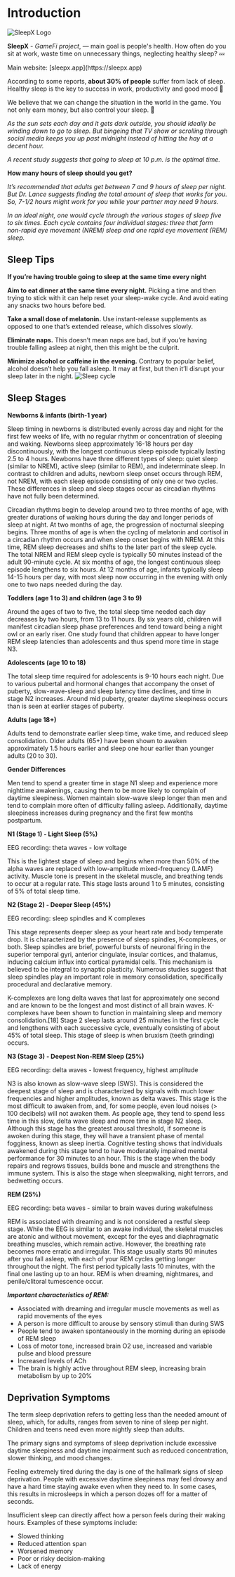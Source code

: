 <script async src="https://cdn.splitbee.io/sb.js"></script>

# Introduction


<Bleed>![SleepX Logo](https://sleepx.hb.bizmrg.com/img/intro.png)</Bleed>


**SleepX** - *GameFi project*,  —  main goal is people's health. How often do you sit at work, waste time on unnecessary things, neglecting healthy sleep? 💤


<Callout>
  Main website:
  [sleepx.app](https://sleepx.app)
</Callout>


According to some reports, **about 30% of people** suffer from lack of sleep. Healthy sleep is the key to success in work, productivity and good mood 🔑

We believe that we can change the situation in the world in the game. You not only earn money, but also control your sleep. 💭

*As the sun sets each day and it gets dark outside, you should ideally be winding down to go to sleep. But bingeing that TV show or scrolling through social media keeps you up past midnight instead of hitting the hay at a decent hour.*

*A recent study suggests that going to sleep at 10 p.m. is the optimal time.*





****How many hours of sleep should you get?****

*It’s recommended that adults get between 7 and 9 hours of sleep per night. But Dr. Lance suggests finding the total amount of sleep that works for you. So, 7-1/2 hours might work for you while your partner may need 9 hours.*

*In an ideal night, one would cycle through the various stages of sleep five to six times. Each cycle contains four individual stages: three that form non-rapid eye movement (NREM) sleep and one rapid eye movement (REM) sleep.*






## Sleep Tips

**If you’re having trouble going to sleep at the same time every night**

**Aim to eat dinner at the same time every night.** Picking a time and then trying to stick with it can help reset your sleep-wake cycle. And avoid eating any snacks two hours before bed.

**Take a small dose of melatonin.** Use instant-release supplements as opposed to one that’s extended release, which dissolves slowly.

**Eliminate naps.** This doesn’t mean naps are bad, but if you’re having trouble falling asleep at night, then this might be the culprit.

**Minimize alcohol or caffeine in the evening.** Contrary to popular belief, alcohol doesn’t help you fall asleep. It may at first, but then it’ll disrupt your sleep later in the night.
<Bleed>![Sleep cycle](https://sleepx.hb.bizmrg.com/img/sleeptime.png)</Bleed>

## Sleep Stages

**Newborns & infants (birth-1 year)**

Sleep timing in newborns is distributed evenly across day and night for the first few weeks of life, with no regular rhythm or concentration of sleeping and waking. Newborns sleep approximately 16-18 hours per day discontinuously, with the longest continuous sleep episode typically lasting 2.5 to 4 hours. Newborns have three different types of sleep: quiet sleep (similar to NREM), active sleep (similar to REM), and indeterminate sleep. In contrast to children and adults, newborn sleep onset occurs through REM, not NREM, with each sleep episode consisting of only one or two cycles. These differences in sleep and sleep stages occur as circadian rhythms have not fully been determined.

Circadian rhythms begin to develop around two to three months of age, with greater durations of waking hours during the day and longer periods of sleep at night. At two months of age, the progression of nocturnal sleeping begins. Three months of age is when the cycling of melatonin and cortisol in a circadian rhythm occurs and when sleep onset begins with NREM. At this time, REM sleep decreases and shifts to the later part of the sleep cycle. The total NREM and REM sleep cycle is typically 50 minutes instead of the adult 90-minute cycle. At six months of age, the longest continuous sleep episode lengthens to six hours. At 12 months of age, infants typically sleep 14-15 hours per day, with most sleep now occurring in the evening with only one to two naps needed during the day.

**Toddlers (age 1 to 3) and children (age 3 to 9)**

Around the ages of two to five, the total sleep time needed each day decreases by two hours, from 13 to 11 hours. By six years old, children will manifest circadian sleep phase preferences and tend toward being a night owl or an early riser. One study found that children appear to have longer REM sleep latencies than adolescents and thus spend more time in stage N3.

**Adolescents (age 10 to 18)**

The total sleep time required for adolescents is 9-10 hours each night. Due to various pubertal and hormonal changes that accompany the onset of puberty, slow-wave-sleep and sleep latency time declines, and time in stage N2 increases. Around mid puberty, greater daytime sleepiness occurs than is seen at earlier stages of puberty.

**Adults (age 18+)**

Adults tend to demonstrate earlier sleep time, wake time, and reduced sleep consolidation. Older adults (65+) have been shown to awaken approximately 1.5 hours earlier and sleep one hour earlier than younger adults (20 to 30).

**Gender Differences**

Men tend to spend a greater time in stage N1 sleep and experience more nighttime awakenings, causing them to be more likely to complain of daytime sleepiness. Women maintain slow-wave sleep longer than men and tend to complain more often of difficulty falling asleep. Additionally, daytime sleepiness increases during pregnancy and the first few months postpartum.

**N1 (Stage 1) - Light Sleep (5%)**

EEG recording: theta waves - low voltage

This is the lightest stage of sleep and begins when more than 50% of the alpha waves are replaced with low-amplitude mixed-frequency (LAMF) activity. Muscle tone is present in the skeletal muscle, and breathing tends to occur at a regular rate. This stage lasts around 1 to 5 minutes, consisting of 5% of total sleep time.

**N2 (Stage 2) - Deeper Sleep (45%)**

EEG recording: sleep spindles and K complexes

This stage represents deeper sleep as your heart rate and body temperate drop. It is characterized by the presence of sleep spindles, K-complexes, or both. Sleep spindles are brief, powerful bursts of neuronal firing in the superior temporal gyri, anterior cingulate, insular cortices, and thalamus, inducing calcium influx into cortical pyramidal cells. This mechanism is believed to be integral to synaptic plasticity. Numerous studies suggest that sleep spindles play an important role in memory consolidation, specifically procedural and declarative memory.

K-complexes are long delta waves that last for approximately one second and are known to be the longest and most distinct of all brain waves. K-complexes have been shown to function in maintaining sleep and memory consolidation.[18] Stage 2 sleep lasts around 25 minutes in the first cycle and lengthens with each successive cycle, eventually consisting of about 45% of total sleep. This stage of sleep is when bruxism (teeth grinding) occurs.

**N3 (Stage 3) - Deepest Non-REM Sleep (25%)**

EEG recording: delta waves - lowest frequency, highest amplitude

N3 is also known as slow-wave sleep (SWS). This is considered the deepest stage of sleep and is characterized by signals with much lower frequencies and higher amplitudes, known as delta waves. This stage is the most difficult to awaken from, and, for some people, even loud noises (> 100 decibels) will not awaken them. As people age, they tend to spend less time in this slow, delta wave sleep and more time in stage N2 sleep. Although this stage has the greatest arousal threshold, if someone is awoken during this stage, they will have a transient phase of mental fogginess, known as sleep inertia. Cognitive testing shows that individuals awakened during this stage tend to have moderately impaired mental performance for 30 minutes to an hour. This is the stage when the body repairs and regrows tissues, builds bone and muscle and strengthens the immune system. This is also the stage when sleepwalking, night terrors, and bedwetting occurs.

**REM (25%)**

EEG recording: beta waves - similar to brain waves during wakefulness

REM is associated with dreaming and is not considered a restful sleep stage. While the EEG is similar to an awake individual, the skeletal muscles are atonic and without movement, except for the eyes and diaphragmatic breathing muscles, which remain active. However, the breathing rate becomes more erratic and irregular. This stage usually starts 90 minutes after you fall asleep, with each of your REM cycles getting longer throughout the night. The first period typically lasts 10 minutes, with the final one lasting up to an hour. REM is when dreaming, nightmares, and penile/clitoral tumescence occur.  

***Important characteristics of REM:***

* Associated with dreaming and irregular muscle movements as well as rapid movements of the eyes
* A person is more difficult to arouse by sensory stimuli than during SWS
* People tend to awaken spontaneously in the morning during an episode of REM sleep
* Loss of motor tone, increased brain O2 use, increased and variable pulse and blood pressure
* Increased levels of ACh
* The brain is highly active throughout REM sleep, increasing brain metabolism by up to 20%

## Deprivation Symptoms

The term sleep deprivation refers to getting less than the needed amount of sleep, which, for adults, ranges from seven to nine of sleep per night. Children and teens need even more nightly sleep than adults.

The primary signs and symptoms of sleep deprivation include excessive daytime sleepiness and daytime impairment such as reduced concentration, slower thinking, and mood changes.

Feeling extremely tired during the day is one of the hallmark signs of sleep deprivation. People with excessive daytime sleepiness may feel drowsy and have a hard time staying awake even when they need to. In some cases, this results in microsleeps in which a person dozes off for a matter of seconds.

Insufficient sleep can directly affect how a person feels during their waking hours. Examples of these symptoms include:

* Slowed thinking
* Reduced attention span
* Worsened memory
* Poor or risky decision-making
* Lack of energy



